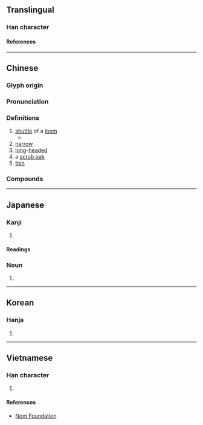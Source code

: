 {{character info/new}}
==Translingual==

===Han character===
{{Han char|rn=75|rad=木|as=04|sn=8|four=47922|canj=DNIN,XDNIN|ids=⿰木予}}

====References====
{{Han ref|kx=0514.080|dkj=14513|dj=0901.120|hdz=21176.040|uh=677C}}

----

==Chinese==
{{zh-forms}}

===Glyph origin===
{{Han etym}}

===Pronunciation===
{{zh-pron
|m=zhù,shù
|c=cyu5
|mc=y
|oc=y
|ma=
|cat=n,a
}}

===Definitions===
{{zh-hanzi}}

# [[shuttle]] of a [[loom]]
#* {{zh-x|^昔 ^孟母，擇 鄰 處，子 不 學，斷 機杼。|Of old, the mother of [[Mencius]]<br>chose a neighbourhood;<br>and when her child would not learn,<br>she broke the '''shuttle from the loom'''.|ref=Sanzijing}}
# [[narrow]]
# [[long]]-[[head]]ed
# a [[scrub oak]]
# [[thin]]

===Compounds===
{{zh-der|別出機杼|機杼一家|投杼|投杼之惑|投杼市虎|投杼之疑|機杼|獨出機杼|杼軸其空|杼軸|曾母投杼|自出機杼|杼𡳞}}

----

==Japanese==

===Kanji===
{{ja-kanji|grade=|rs=木04}}

# {{rfdef|ja|sort=木04}}

====Readings====
{{ja-readings
|on=ちょ, しょ
|kun=ひ, どんぐり
}}

===Noun===
{{ja-noun|ひ}}

# {{alternative form of|ja|梭}}

----

==Korean==

===Hanja===
{{ko-hanja|저}}

# {{rfdef|ko|sort=木04}}

----

==Vietnamese==

===Han character===
{{vi-readings|rs=木04|reading=trữ}}

# {{rfdef|vi|sort=木04}}

====References====
* [http://nomfoundation.org/common/nom_details.php?codepoint=677c Nom Foundation]